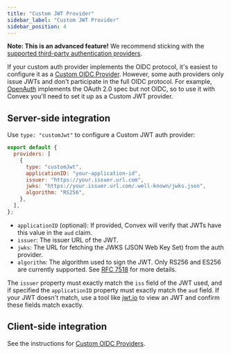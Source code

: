 ```yaml
---
title: "Custom JWT Provider"
sidebar_label: "Custom JWT Provider"
sidebar_position: 4
---
```


**Note: This is an advanced feature!** We recommend sticking with the
[supported third-party authentication providers](/auth.mdx).

If your custom auth provider implements the OIDC protocol, it's easiest to
configure it as a [Custom OIDC Provider](/auth/advanced/custom-auth). However,
some auth providers only issue JWTs and don't participate in the full OIDC
protocol. For example, [OpenAuth](https://openauth.js.org/) implements the OAuth
2.0 spec but not OIDC, so to use it with Convex you'll need to set it up as a
Custom JWT provider.

## Server-side integration

Use `type: "customJwt"` to configure a Custom JWT auth provider:

```js noDialect title="convex/auth.config.js"
export default {
  providers: [
    {
      type: "customJwt",
      applicationID: "your-application-id",
      issuer: "https://your.issuer.url.com",
      jwks: "https://your.issuer.url.com/.well-known/jwks.json",
      algorithm: "RS256",
    },
  ],
};
```

- `applicationID` (optional): If provided, Convex will verify that JWTs have
  this value in the `aud` claim.
- `issuer`: The issuer URL of the JWT.
- `jwks`: The URL for fetching the JWKS (JSON Web Key Set) from the auth
  provider.
- `algorithm`: The algorithm used to sign the JWT. Only RS256 and ES256 are
  currently supported. See
  [RFC 7518](https://datatracker.ietf.org/doc/html/rfc7518#section-3.1) for more
  details.

The `issuer` property must exactly match the `iss` field of the JWT used, and if
specified the `applicationID` property must exactly match the `aud` field. If
your JWT doesn't match, use a tool like [jwt.io](https://jwt.io/) to view an JWT
and confirm these fields match exactly.

## Client-side integration

See the instructions for
[Custom OIDC Providers](/auth/advanced/custom-auth#client-side-integration).
